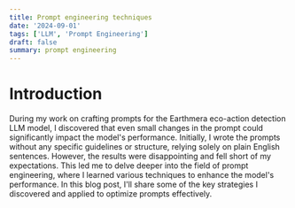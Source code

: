 ```yaml
---
title: Prompt engineering techniques
date: '2024-09-01'
tags: ['LLM', 'Prompt Engineering']
draft: false
summary: prompt engineering
---
```


# Introduction

During my work on crafting prompts for the Earthmera eco-action detection LLM model, I discovered that
even small changes in the prompt could significantly impact the model's performance. Initially, I wrote
the prompts without any specific guidelines or structure, relying solely on plain English sentences.
However, the results were disappointing and fell short of my expectations. This led me to delve deeper
into the field of prompt engineering, where I learned various techniques to enhance the model's performance.
In this blog post, I'll share some of the key strategies I discovered and applied to optimize prompts
effectively.
